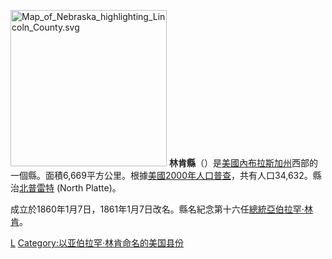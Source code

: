 {{Otheruses|林肯縣|subject=美國內布拉斯加州的一個縣|other=同名的縣}}
[[File:Map_of_Nebraska_highlighting_Lincoln_County.svg|250px]]
'''林肯縣'''（{{lang-en|Lincoln County}}）是[[美國|美國]][[內布拉斯加州|內布拉斯加州]]西部的一個縣。面積6,669平方公里。根據[[美國2000年人口普查|美國2000年人口普查]]，共有人口34,632。縣治[[北普雷特|北普雷特]] (North Platte)。

成立於1860年1月7日，1861年1月7日改名。縣名紀念第十六任[[美國總統|總統]][[亞伯拉罕·林肯|亞伯拉罕·林肯]]。

{{內布拉斯加州}}

{{Nebraska-stub}}

[[Category:內布拉斯加州行政區劃|L]]
[[Category:以亚伯拉罕·林肯命名的美国县份|Category:以亚伯拉罕·林肯命名的美国县份]]